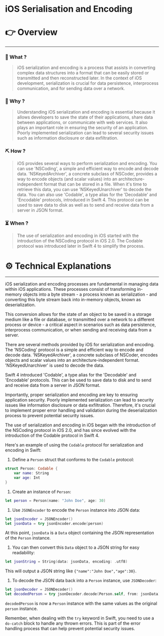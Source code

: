 # iOS Serialisation and Encoding


# 👉 Overview

---

### 👀 What ?

> iOS serialization and encoding is a process that assists in converting complex data structures into a format that can be easily stored or transmitted and then reconstructed later. In the context of iOS development, serialization is crucial for data persistence, interprocess communication, and for sending data over a network.
> 

### 🧐 Why ?

> Understanding iOS serialization and encoding is essential because it allows developers to save the state of their applications, share data between applications, or communicate with web services. It also plays an important role in ensuring the security of an application. Poorly implemented serialization can lead to several security issues such as information disclosure or data exfiltration.
> 

### ⛏️ How ?

> iOS provides several ways to perform serialization and encoding. You can use 'NSCoding', a simple and efficient way to encode and decode data. 'NSKeyedArchiver', a concrete subclass of NSCoder, provides a way to encode objects (and scalar values) into an architecture-independent format that can be stored in a file. When it's time to retrieve this data, you can use 'NSKeyedUnarchiver' to decode the data. You can also use 'Codable', a type alias for the 'Decodable' and 'Encodable' protocols, introduced in Swift 4. This protocol can be used to save data to disk as well as to send and receive data from a server in JSON format.
> 

### ⏳ When ?

> The use of serialization and encoding in iOS started with the introduction of the NSCoding protocol in iOS 2.0. The Codable protocol was introduced later in Swift 4 to simplify the process.
> 

# ⚙️ Technical Explanations

---

iOS serialization and encoding processes are fundamental in managing data within iOS applications. These processes consist of transforming in-memory objects into a byte stream - a process known as serialization - and converting this byte stream back into in-memory objects, known as deserialization.

This conversion allows for the state of an object to be saved in a storage medium like a file or database, or transmitted over a network to a different process or device - a critical aspect in scenarios such as data persistence, interprocess communication, or when sending and receiving data from a server.

There are several methods provided by iOS for serialization and encoding. The 'NSCoding' protocol is a simple and efficient way to encode and decode data. 'NSKeyedArchiver', a concrete subclass of NSCoder, encodes objects and scalar values into an architecture-independent format. 'NSKeyedUnarchiver' is used to decode the data.

Swift 4 introduced 'Codable', a type alias for the 'Decodable' and 'Encodable' protocols. This can be used to save data to disk and to send and receive data from a server in JSON format.

Importantly, proper serialization and encoding are key to ensuring application security. Poorly implemented serialization can lead to security issues like information disclosure or data exfiltration. Therefore, it's crucial to implement proper error handling and validation during the deserialization process to prevent potential security issues.

The use of serialization and encoding in iOS began with the introduction of the NSCoding protocol in iOS 2.0, and has since evolved with the introduction of the Codable protocol in Swift 4.

Here's an example of using the `Codable` protocol for serialization and encoding in Swift:

1. Define a `Person` struct that conforms to the `Codable` protocol:

```swift
struct Person: Codable {
    var name: String
    var age: Int
}

```

1. Create an instance of `Person`:

```swift
let person = Person(name: "John Doe", age: 30)

```

1. Use `JSONEncoder` to encode the `Person` instance into JSON data:

```swift
let jsonEncoder = JSONEncoder()
let jsonData = try jsonEncoder.encode(person)

```

At this point, `jsonData` is a `Data` object containing the JSON representation of the `Person` instance.

1. You can then convert this `Data` object to a JSON string for easy readability:

```swift
let jsonString = String(data: jsonData, encoding: .utf8)

```

This will output a JSON string like `{"name":"John Doe","age":30}`.

1. To decode the JSON data back into a `Person` instance, use `JSONDecoder`:

```swift
let jsonDecoder = JSONDecoder()
let decodedPerson = try jsonDecoder.decode(Person.self, from: jsonData)

```

`decodedPerson` is now a `Person` instance with the same values as the original `person` instance.

Remember, when dealing with the `try` keyword in Swift, you need to use a `do-catch` block to handle any thrown errors. This is part of the error handling process that can help prevent potential security issues.
